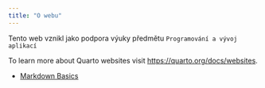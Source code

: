 ```yaml
---
title: "O webu"
---
```


Tento web vznikl jako podpora výuky předmětu `Programování a vývoj aplikací`

To learn more about Quarto websites visit <https://quarto.org/docs/websites>.

- [Markdown Basics](https://quarto.org/docs/authoring/markdown-basics.html) 

